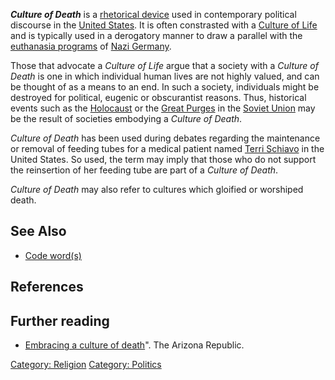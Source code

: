 '''''Culture of Death''''' is a [[rhetorical device]] used in contemporary political discourse in the [[United States]]. It is often constrasted with a [[Culture of Life]] and is typically used in a derogatory manner to draw a parallel with the [[T-4 Euthanasia Program|euthanasia programs]] of [[Nazi Germany]]. 

Those that advocate a ''Culture of Life'' argue that a society with a ''Culture of Death'' is one in which individual human lives are not highly valued, and can be thought of as a means to an end. In such a society, individuals might be destroyed for political, eugenic or obscurantist reasons. Thus, historical events such as the [[Holocaust]] or the [[Great Purge]]s in the [[Soviet Union]] may be the result of societies embodying a ''Culture of Death''.

''Culture of Death'' has been used during debates regarding the maintenance or removal of feeding tubes for a medical patient named [[Terri Schiavo]] in the United States. So used, the term may imply that those who do not support the reinsertion of her feeding tube are part of a ''Culture of Death''.

''Culture of Death'' may also refer to cultures which gloified or worshiped death.

==See Also==
*[[Code word (propaganda)|Code word(s)]]

==References==

==Further reading==
*[http://www.azcentral.com/arizonarepublic/opinions/articles/0324thurlets244.html Embracing a culture of death]". The Arizona  Republic.

{{poli-stub}}

[[Category: Religion]]
[[Category: Politics]]